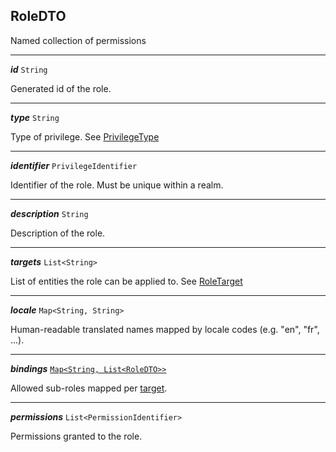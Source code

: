 


## RoleDTO



Named collection of permissions



---

***id*** `String`

Generated id of the role.



---

***type*** `String`

Type of privilege. See [PrivilegeType](#privilegetype)



---

***identifier*** `PrivilegeIdentifier`

Identifier of the role. Must be unique within a realm.



---

***description*** `String`

Description of the role.



---

***targets*** `List<String>`

List of entities the role can be applied to. See [RoleTarget](#roletarget)



---

***locale*** `Map<String, String>`

Human-readable translated names mapped by locale codes (e.g. "en", "fr", ...).



---

***bindings*** [`Map<String, List<RoleDTO>>`](#roledto)

Allowed sub-roles mapped per [target](#roletarget).



---

***permissions*** `List<PermissionIdentifier>`

Permissions granted to the role.


